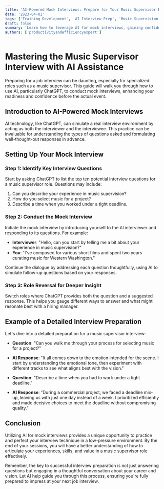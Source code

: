 ```yaml
---
title: 'AI-Powered Mock Interviews: Prepare for Your Music Supervisor Role'
date: '2023-04-01'
tags: ['Training Development', 'AI Interview Prep', 'Music Supervision']
draft: false
summary: 'Learn how to leverage AI for mock interviews, gaining confidence and insight into the questions and responses for a music supervisor role.'
authors: ['productivityandefficiencyexpert']
---
```


# Mastering the Music Supervisor Interview with AI Assistance

Preparing for a job interview can be daunting, especially for specialized roles such as a music supervisor. This guide will walk you through how to use AI, particularly ChatGPT, to conduct mock interviews, enhancing your readiness and confidence before the actual event.

## Introduction to AI-Powered Mock Interviews

AI technology, like ChatGPT, can simulate a real interview environment by acting as both the interviewer and the interviewee. This practice can be invaluable for understanding the types of questions asked and formulating well-thought-out responses in advance.

## Setting Up Your Mock Interview

### Step 1: Identify Key Interview Questions

Start by asking ChatGPT to list the top ten potential interview questions for a music supervisor role. Questions may include:

1. Can you describe your experience in music supervision?
2. How do you select music for a project?
3. Describe a time when you worked under a tight deadline.

### Step 2: Conduct the Mock Interview

Initiate the mock interview by introducing yourself to the AI interviewer and responding to its questions. For example:

- **Interviewer**: "Hello, can you start by telling me a bit about your experience in music supervision?"
- **You**: "I've composed for various short films and spent two years curating music for Western Washington."

Continue the dialogue by addressing each question thoughtfully, using AI to simulate follow-up questions based on your responses.

### Step 3: Role Reversal for Deeper Insight

Switch roles where ChatGPT provides both the question and a suggested response. This helps you gauge different ways to answer and what might resonate best with a hiring manager.

## Example of a Detailed Interview Preparation

Let's dive into a detailed preparation for a music supervisor interview:

- **Question**: "Can you walk me through your process for selecting music for a project?"
- **AI Response**: "It all comes down to the emotion intended for the scene. I start by understanding the emotional tone, then experiment with different tracks to see what aligns best with the vision."

- **Question**: "Describe a time when you had to work under a tight deadline."
- **AI Response**: "During a commercial project, we faced a deadline mix-up, leaving us with just one day instead of a week. I prioritized efficiently and made decisive choices to meet the deadline without compromising quality."

## Conclusion

Utilizing AI for mock interviews provides a unique opportunity to practice and perfect your interview technique in a low-pressure environment. By the end of your sessions, you will have a better understanding of how to articulate your experiences, skills, and value in a music supervisor role effectively.

Remember, the key to successful interview preparation is not just answering questions but engaging in a thoughtful conversation about your career and vision. Let AI help guide you through this process, ensuring you're fully prepared to impress at your next job interview.
